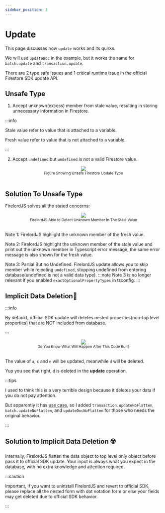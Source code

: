 ```yaml
---
sidebar_position: 3
---
```


# Update

This page discusses how `update` works and its quirks.

We will use `updateDoc` in the example, but it works the same for `batch.update` and `transaction.update`.

There are 2 type safe issues and 1 critical runtime issue in the official Firestore SDK update API.

## Unsafe Type

1. Accept unknown(excess) member from stale value, resulting in storing unnecessary information in Firestore.

:::info

Stale value refer to value that is attached to a variable.

Fresh value refer to value that is not attached to a variable.

:::

2. Accept `undefined` but `undefined` is not a valid Firestore value.

<div align="center">
	<img src="/firelordv2/update1.png" />
</div>
<div align="center">
	<small>Figure Showing Unsafe Firestore Update Type</small>
</div>
<br />

## Solution To Unsafe Type

FirelordJS solves all the stated concerns:

<div align="center">
	<img src="/firelordv2/update3.png" />
</div>
<div align="center">
	<small>FirelordJS Able to Detect Unknown Member In The Stale Value</small>
</div>
<br />

Note 1: FirelordJS highlight the unknown member of the fresh value.

Note 2: FirelordJS highlight the unknown member of the stale value and print out the unknown member in Typescript error message, the same error message is also shown for the fresh value.

Note 3: Partial But no Undefined. FirelordJS update allows you to skip member while rejecting `undefined`, stopping undefined from entering database(undefined is not a valid data type).
:::note
Note 3 is no longer relevant if you enabled `exactOptionalPropertyTypes` in tsconfig.
:::

## Implicit Data Deletion🦤

:::info

By defaukt, official SDK update will deletes nested properties(non-top level properties) that are NOT included from database.

:::

<div align="center">
	<img src="/firelordv2/update2.png" />
</div>
<div align="center">
	<small>Do You Know What Will Happen After This Code Run?</small>
</div>
<br />

The value of `a`, `c` and `e` will be updated, meanwhile `d` will be deleted.

Yup you see that right, `d` is deleted in the **update** operation.

:::tips

I used to think this is a very terrible design because it deletes your data if you do not pay attention.

But apparently it has [use case](https://github.com/tylim88/Firelord/issues/20#issuecomment-1545975918), so I added `transaction.updateNoFlatten`, `batch.updateNoFlatten`, and `updateDocNoFlatten` for those who needs the original behavior.

:::

## Solution to Implicit Data Deletion ☢️

Internally, FirelordJS flatten the data object to top level only object before pass it to official SDK update. Your input is always what you expect in the database, with no extra knowledge and attention required.

:::caution

Important, if you want to uninstall FirelordJS and revert to official SDK, please replace all the nested form with dot notation form or else your fields may get deleted due to official SDK behavior.

:::

